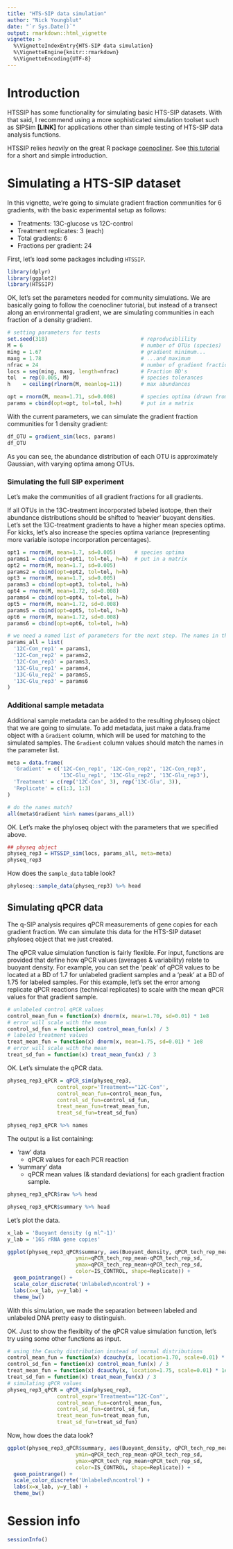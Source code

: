 ```yaml
---
title: "HTS-SIP data simulation"
author: "Nick Youngblut"
date: "`r Sys.Date()`"
output: rmarkdown::html_vignette
vignette: >
  %\VignetteIndexEntry{HTS-SIP data simulation}
  %\VignetteEngine{knitr::rmarkdown}
  %\VignetteEncoding{UTF-8}
---
```


# Introduction

HTSSIP has some functionality for simulating basic HTS-SIP datasets. With that said, I recommend using a more sophisticated simulation toolset such as SIPSim **[LINK]** for applications other than simple testing of HTS-SIP data analysis functions.

HTSSIP relies *heavily* on the great R package [coenocliner](https://CRAN.R-project.org/package=coenocliner). See [this tutorial](http://www.fromthebottomoftheheap.net/code/r-packages/coenocliner/) for a short and simple introduction. 

# Simulating a HTS-SIP dataset

In this vignette, we're going to simulate gradient fraction communities for 6 gradients, with the basic experimental setup as follows:

* Treatments: 13C-glucose vs 12C-control 
* Treatment replicates: 3 (each)
* Total gradients: 6
* Fractions per gradient: 24

First, let's load some packages including `HTSSIP`. 

```r
library(dplyr)
library(ggplot2)
library(HTSSIP)
```

OK, let's set the parameters needed for community simulations. We are basically going to follow the coenocliner tutorial, but instead of a transect along an environmental gradient, we are simulating communities in each fraction of a density gradient. 

```r
# setting parameters for tests
set.seed(318)                              # reproduciblility
M = 6                                      # number of OTUs (species)
ming = 1.67                                # gradient minimum...
maxg = 1.78                                # ...and maximum
nfrac = 24                                 # number of gradient fractions
locs = seq(ming, maxg, length=nfrac)       # Fraction BD's
tol  = rep(0.005, M)                       # species tolerances
h    = ceiling(rlnorm(M, meanlog=11))      # max abundances

opt = rnorm(M, mean=1.71, sd=0.008)        # species optima (drawn from a normal dist.)
params = cbind(opt=opt, tol=tol, h=h)      # put in a matrix
```

With the current parameters, we can simulate the gradient fraction communities for 1 density gradient: 

```r
df_OTU = gradient_sim(locs, params)
df_OTU
```

As you can see, the abundance distribution of each OTU is approximately Gaussian, with varying optima among OTUs. 

### Simulating the full SIP experiment

Let's make the communities of all gradient fractions for all gradients.  

If all OTUs in the 13C-treatment incorporated labeled isotope, then their abundance distributions should be shifted to 'heavier' buoyant densities. Let's set the 13C-treatment gradients to have a higher mean species optima. For kicks, let's also increase the species optima variance (representing more variable isotope incorporation percentages).

```r
opt1 = rnorm(M, mean=1.7, sd=0.005)      # species optima
params1 = cbind(opt=opt1, tol=tol, h=h)  # put in a matrix
opt2 = rnorm(M, mean=1.7, sd=0.005)     
params2 = cbind(opt=opt2, tol=tol, h=h) 
opt3 = rnorm(M, mean=1.7, sd=0.005)     
params3 = cbind(opt=opt3, tol=tol, h=h) 
opt4 = rnorm(M, mean=1.72, sd=0.008)    
params4 = cbind(opt=opt4, tol=tol, h=h) 
opt5 = rnorm(M, mean=1.72, sd=0.008)    
params5 = cbind(opt=opt5, tol=tol, h=h) 
opt6 = rnorm(M, mean=1.72, sd=0.008)    
params6 = cbind(opt=opt6, tol=tol, h=h) 

# we need a named list of parameters for the next step. The names in the list will be used as sample IDs
params_all = list(
  '12C-Con_rep1' = params1,
  '12C-Con_rep2' = params2,
  '12C-Con_rep3' = params3,
  '13C-Glu_rep1' = params4,
  '13C-Glu_rep2' = params5,
  '13C-Glu_rep3' = params6
)
```

### Additional sample metadata

Additional sample metadata can be added to the resulting phyloseq object that we are going to simulate. To add metadata, just make a data.frame object with a `Gradient` column, which will be used for matching to the simulated samples. The `Gradient` column values should match the names in the parameter list. 

```r
meta = data.frame(
  'Gradient' = c('12C-Con_rep1', '12C-Con_rep2', '12C-Con_rep3',
                 '13C-Glu_rep1', '13C-Glu_rep2', '13C-Glu_rep3'),
  'Treatment' = c(rep('12C-Con', 3), rep('13C-Glu', 3)),
  'Replicate' = c(1:3, 1:3)
)

# do the names match?
all(meta$Gradient %in% names(params_all))
```

OK. Let's make the phyloseq object with the parameters that we specified above. 

```r
## physeq object
physeq_rep3 = HTSSIP_sim(locs, params_all, meta=meta)
physeq_rep3
```

How does the `sample_data` table look? 

```r
phyloseq::sample_data(physeq_rep3) %>% head
```


## Simulating qPCR data

The q-SIP analysis requires qPCR measurements of gene copies for each gradient fraction. We can simulate this data for the HTS-SIP dataset phyloseq object that we just created. 

The qPCR value simulation function is fairly flexible. For input, functions are provided that define how qPCR values (averages & variability) relate to buoyant density. For example, you can set the 'peak' of qPCR values to be located at a BD of 1.7 for unlabeled gradient samples and a 'peak' at a BD of 1.75 for labeled samples. For this example, let's set the error among replicate qPCR reactions (technical replicates) to scale with the mean qPCR values for that gradient sample. 

```r
# unlabeled control qPCR values
control_mean_fun = function(x) dnorm(x, mean=1.70, sd=0.01) * 1e8
# error will scale with the mean 
control_sd_fun = function(x) control_mean_fun(x) / 3
# labeled treatment values
treat_mean_fun = function(x) dnorm(x, mean=1.75, sd=0.01) * 1e8
# error will scale with the mean 
treat_sd_fun = function(x) treat_mean_fun(x) / 3
```

OK. Let's simulate the qPCR data.

```r
physeq_rep3_qPCR = qPCR_sim(physeq_rep3,
                control_expr='Treatment=="12C-Con"',
                control_mean_fun=control_mean_fun,
                control_sd_fun=control_sd_fun,
                treat_mean_fun=treat_mean_fun,
                treat_sd_fun=treat_sd_fun)

physeq_rep3_qPCR %>% names
```

The output is a list containing:

* 'raw' data
    * qPCR values for each PCR reaction
* 'summary' data
    * qPCR mean values (& standard deviations) for each gradient fraction sample.

```r
physeq_rep3_qPCR$raw %>% head
```

```r
physeq_rep3_qPCR$summary %>% head
```

Let's plot the data.

```r
x_lab = 'Buoyant density (g ml^-1)'
y_lab = '16S rRNA gene copies'

ggplot(physeq_rep3_qPCR$summary, aes(Buoyant_density, qPCR_tech_rep_mean,
                      ymin=qPCR_tech_rep_mean-qPCR_tech_rep_sd,
                      ymax=qPCR_tech_rep_mean+qPCR_tech_rep_sd,
                      color=IS_CONTROL, shape=Replicate)) +
  geom_pointrange() +
  scale_color_discrete('Unlabeled\ncontrol') +
  labs(x=x_lab, y=y_lab) +
  theme_bw()
```

With this simulation, we made the separation between labeled and unlabeled DNA pretty easy to distinguish. 

OK. Just to show the flexiblity of the qPCR value simulation function, let's try using some other functions as input. 

```r
# using the Cauchy distribution instead of normal distributions
control_mean_fun = function(x) dcauchy(x, location=1.70, scale=0.01) * 1e8
control_sd_fun = function(x) control_mean_fun(x) / 3
treat_mean_fun = function(x) dcauchy(x, location=1.75, scale=0.01) * 1e8
treat_sd_fun = function(x) treat_mean_fun(x) / 3
# simulating qPCR values
physeq_rep3_qPCR = qPCR_sim(physeq_rep3,
                control_expr='Treatment=="12C-Con"',
                control_mean_fun=control_mean_fun,
                control_sd_fun=control_sd_fun,
                treat_mean_fun=treat_mean_fun,
                treat_sd_fun=treat_sd_fun)
```

Now, how does the data look?

```r
ggplot(physeq_rep3_qPCR$summary, aes(Buoyant_density, qPCR_tech_rep_mean,
                      ymin=qPCR_tech_rep_mean-qPCR_tech_rep_sd,
                      ymax=qPCR_tech_rep_mean+qPCR_tech_rep_sd,
                      color=IS_CONTROL, shape=Replicate)) +
  geom_pointrange() +
  scale_color_discrete('Unlabeled\ncontrol') +
  labs(x=x_lab, y=y_lab) +
  theme_bw()
```


# Session info

```r
sessionInfo()
```

